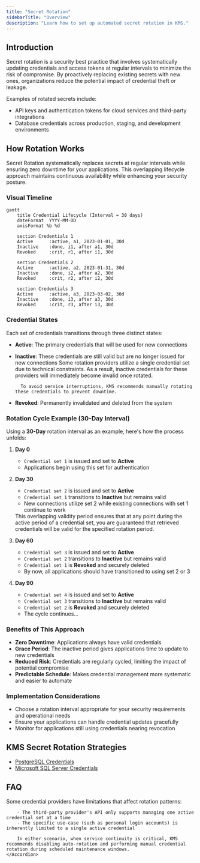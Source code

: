 ```yaml
---
title: "Secret Rotation"
sidebarTitle: "Overview"
description: "Learn how to set up automated secret rotation in KMS."
---
```


## Introduction

Secret rotation is a security best practice that involves systematically updating credentials and access tokens at regular intervals to minimize the risk of compromise. By proactively replacing existing secrets with new ones, organizations reduce the potential impact of credential theft or leakage.

Examples of rotated secrets include:

- API keys and authentication tokens for cloud services and third-party integrations
- Database credentials across production, staging, and development environments

## How Rotation Works

Secret Rotation systematically replaces secrets at regular intervals while ensuring zero downtime for your applications. This overlapping lifecycle approach maintains continuous availability while enhancing your security posture.

### Visual Timeline

```mermaid
gantt
    title Credential Lifecycle (Interval = 30 days)
    dateFormat  YYYY-MM-DD
    axisFormat %b %d

    section Credentials 1
    Active      :active, a1, 2023-01-01, 30d
    Inactive    :done, i1, after a1, 30d
    Revoked     :crit, r1, after i1, 30d

    section Credentials 2
    Active      :active, a2, 2023-01-31, 30d
    Inactive    :done, i2, after a2, 30d
    Revoked     :crit, r2, after i2, 30d

    section Credentials 3
    Active      :active, a3, 2023-03-02, 30d
    Inactive    :done, i3, after a3, 30d
    Revoked     :crit, r3, after i3, 30d
```

### Credential States

Each set of credentials transitions through three distinct states:

- **Active**: The primary credentials that will be used for new connections
- **Inactive**: These credentials are still valid but are no longer issued for new connections
    <Note>
        Some rotation providers utilize a single credential set due to technical constraints. As a result, inactive credentials for these providers will immediately become invalid once rotated.

        To avoid service interruptions, KMS recommends manually rotating these credentials to prevent downtime.
    </Note>
- **Revoked**: Permanently invalidated and deleted from the system

### Rotation Cycle Example (30-Day Interval)

Using a __30-Day__ rotation interval as an example, here's how the process unfolds:

1. __Day 0__
    - `Credential set 1` is issued and set to **Active**
    - Applications begin using this set for authentication

2. __Day 30__
    - `Credential set 2` is issued and set to **Active**
    - `Credential set 1` transitions to **Inactive** but remains valid
    - New connections utilize set 2 while existing connections with set 1 continue to work

    <Note>
        This overlapping validity period ensures that at any point during the active period of a credential set, you are guaranteed that retrieved credentials will be valid for the specified rotation period.
    </Note>

3. __Day 60__
    - `Credential set 3` is issued and set to **Active**
    - `Credential set 2` transitions to **Inactive** but remains valid
    - `Credential set 1` is **Revoked** and securely deleted
    - By now, all applications should have transitioned to using set 2 or 3

4. __Day 90__
    - `Credential set 4` is issued and set to **Active**
    - `Credential set 3` transitions to **Inactive** but remains valid
    - `Credential set 2` is **Revoked** and securely deleted
    - The cycle continues...

### Benefits of This Approach

- **Zero Downtime**: Applications always have valid credentials
- **Grace Period**: The inactive period gives applications time to update to new credentials
- **Reduced Risk**: Credentials are regularly cycled, limiting the impact of potential compromise
- **Predictable Schedule**: Makes credential management more systematic and easier to automate

### Implementation Considerations

- Choose a rotation interval appropriate for your security requirements and operational needs
- Ensure your applications can handle credential updates gracefully
- Monitor for applications still using credentials nearing revocation

## KMS Secret Rotation Strategies

- [PostgreSQL Credentials](./postgres)
- [Microsoft SQL Server Credentials](./mssql)

## FAQ

<AccordionGroup>
    <Accordion title="Why do certain rotations only use a single credential set?">
        Some credential providers have limitations that affect rotation patterns:

        - The third-party provider's API only supports managing one active credential set at a time
        - The specific use-case (such as personal login accounts) is inherently limited to a single active credential

        In either scenario, when service continuity is critical, KMS recommends disabling auto-rotation and performing manual credential rotation during scheduled maintenance windows.
    </Accordion>
</AccordionGroup>
